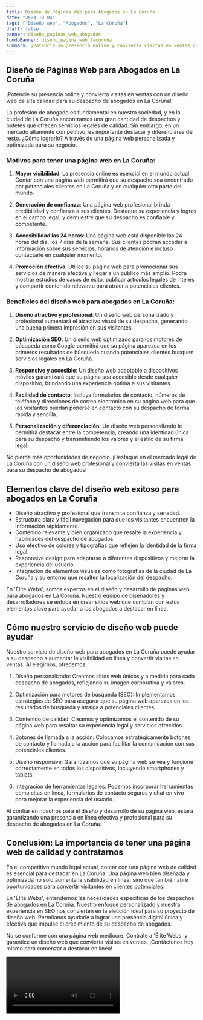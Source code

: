 ```yaml
---
title: Diseño de Páginas Web para Abogados en La Coruña
date: "2023-10-04"
tags: ["Diseño web", "Abogados", "La Coruña"]
draft: false
banner: diseño_paginas_web_abogados
fondoBanner: diseño_pagina_web_lacoruña
summary: ¡Potencie su presencia online y convierta visitas en ventas con un diseño web de alta calidad para su despacho de abogados en La Coruña!
---
```



## Diseño de Páginas Web para Abogados en La Coruña

¡Potencie su presencia online y convierta visitas en ventas con un diseño web de alta calidad para su despacho de abogados en La Coruña!

La profesión de abogado es fundamental en nuestra sociedad, y en la ciudad de La Coruña encontramos una gran cantidad de despachos y bufetes que ofrecen servicios legales de calidad. Sin embargo, en un mercado altamente competitivo, es importante destacar y diferenciarse del resto. ¿Cómo lograrlo? A través de una página web personalizada y optimizada para su negocio.

### Motivos para tener una página web en La Coruña:

1. **Mayor visibilidad**: La presencia online es esencial en el mundo actual. Contar con una página web permitirá que su despacho sea encontrado por potenciales clientes en La Coruña y en cualquier otra parte del mundo.

2. **Generación de confianza**: Una página web profesional brinda credibilidad y confianza a sus clientes. Destaque su experiencia y logros en el campo legal, y demuestre que su despacho es confiable y competente.

3. **Accesibilidad las 24 horas**: Una página web está disponible las 24 horas del día, los 7 días de la semana. Sus clientes podrán acceder a información sobre sus servicios, horarios de atención e incluso contactarle en cualquier momento.

4. **Promoción efectiva**: Utilice su página web para promocionar sus servicios de manera efectiva y llegar a un público más amplio. Podrá mostrar estudios de casos de éxito, publicar artículos legales de interés y compartir contenido relevante para atraer a potenciales clientes.

### Beneficios del diseño web para abogados en La Coruña:

1. **Diseño atractivo y profesional**: Un diseño web personalizado y profesional aumentará el atractivo visual de su despacho, generando una buena primera impresión en sus visitantes.

2. **Optimización SEO**: Un diseño web optimizado para los motores de búsqueda como Google permitirá que su página aparezca en los primeros resultados de búsqueda cuando potenciales clientes busquen servicios legales en La Coruña.

3. **Responsive y accesible**: Un diseño web adaptable a dispositivos móviles garantizará que su página sea accesible desde cualquier dispositivo, brindando una experiencia óptima a sus visitantes.

4. **Facilidad de contacto**: Incluya formularios de contacto, números de teléfono y direcciones de correo electrónico en su página web para que los visitantes puedan ponerse en contacto con su despacho de forma rápida y sencilla.

5. **Personalización y diferenciación**: Un diseño web personalizado le permitirá destacar entre la competencia, creando una identidad única para su despacho y transmitiendo los valores y el estilo de su firma legal.

No pierda más oportunidades de negocio. ¡Destaque en el mercado legal de La Coruña con un diseño web profesional y convierta las visitas en ventas para su despacho de abogados!

<GifSeo />

<Cta />

## Elementos clave del diseño web exitoso para abogados en La Coruña

- Diseño atractivo y profesional que transmita confianza y seriedad.
- Estructura clara y fácil navegación para que los visitantes encuentren la información rápidamente.
- Contenido relevante y bien organizado que resalte la experiencia y habilidades del despacho de abogados.
- Uso efectivo de colores y tipografías que reflejen la identidad de la firma legal.
- Responsive design para adaptarse a diferentes dispositivos y mejorar la experiencia del usuario.
- Integración de elementos visuales como fotografías de la ciudad de La Coruña y su entorno que resalten la localización del despacho.

En 'Élite Webs', somos expertos en el diseño y desarrollo de páginas web para abogados en La Coruña. Nuestro equipo de diseñadores y desarrolladores se enfoca en crear sitios web que cumplan con estos elementos clave para ayudar a los abogados a destacar en línea.

## Cómo nuestro servicio de diseño web puede ayudar

Nuestro servicio de diseño web para abogados en La Coruña puede ayudar a su despacho a aumentar la visibilidad en línea y convertir visitas en ventas. Al elegirnos, ofrecemos:

1. Diseño personalizado: Creamos sitios web únicos y a medida para cada despacho de abogados, reflejando su imagen corporativa y valores.

2. Optimización para motores de búsqueda (SEO): Implementamos estrategias de SEO para asegurar que su página web aparezca en los resultados de búsqueda y atraiga a potenciales clientes.

3. Contenido de calidad: Creamos y optimizamos el contenido de su página web para resaltar su experiencia legal y servicios ofrecidos.

4. Botones de llamada a la acción: Colocamos estratégicamente botones de contacto y llamada a la acción para facilitar la comunicación con sus potenciales clientes.

5. Diseño responsive: Garantizamos que su página web se vea y funcione correctamente en todos los dispositivos, incluyendo smartphones y tablets.

6. Integración de herramientas legales: Podemos incorporar herramientas como citas en línea, formularios de contacto seguros y chat en vivo para mejorar la experiencia del usuario.

Al confiar en nosotros para el diseño y desarrollo de su página web, estará garantizando una presencia en línea efectiva y profesional para su despacho de abogados en La Coruña.

## Conclusión: La importancia de tener una página web de calidad y contratarnos

En el competitivo mundo legal actual, contar con una página web de calidad es esencial para destacar en La Coruña. Una página web bien diseñada y optimizada no solo aumenta la visibilidad en línea, sino que también abre oportunidades para convertir visitantes en clientes potenciales.

En 'Élite Webs', entendemos las necesidades específicas de los despachos de abogados en La Coruña. Nuestro enfoque personalizado y nuestra experiencia en SEO nos convierten en la elección ideal para su proyecto de diseño web. Permítanos ayudarle a lograr una presencia digital única y efectiva que impulse el crecimiento de su despacho de abogados.

No se conforme con una página web mediocre. Contrate a 'Élite Webs' y garantice un diseño web que convierta visitas en ventas. ¡Contáctenos hoy mismo para comenzar a destacar en línea!

<Video />

<CtaBot job="Abogados" city="La Coruña" />

<Gmaps query="La Coruña+españa+maps" />
